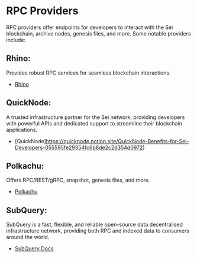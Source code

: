 # RPC Providers

RPC providers offer endpoints for developers to interact with the Sei blockchain, archive nodes, genesis files, and more. Some notable providers include:

## **Rhino**:
Provides robust RPC services for seamless blockchain interactions.
   - [Rhino](https://rhinostake.com/#)

## **QuickNode**:
A trusted infrastructure partner for the Sei network, providing developers with powerful APIs and dedicated support to streamline their blockchain applications.
   - [QuickNode]https://quicknode.notion.site/QuickNode-Benefits-for-Sei-Developers-055595fe29354fc6b8de2c2d354d0972)

## **Polkachu**:
Offers RPC/REST/gRPC, snapshot, genesis files, and more.
   - [Polkachu](https://polkachu.com/networks/sei)

## **SubQuery**:
SubQuery is a fast, flexible, and reliable open-source data decentralised infrastructure network, providing both RPC and indexed data to consumers around the world.
   - [SubQuery Docs](https://academy.subquery.network/indexer/quickstart/quickstart_chains/cosmos-sei.html)

